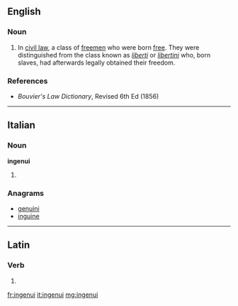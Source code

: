 ==English==

===Noun===
{{head|en|noun}}

# {{context|legal|lang=en}} In [[civil law]], a class of [[freemen]] who were born [[free]]. They were distinguished from the class known as ''[[liberti]]'' or ''[[libertini]]'' who, born slaves, had afterwards legally obtained their freedom.

===References===
* ''Bouvier's Law Dictionary'', Revised 6th Ed (1856)

----

==Italian==

===Noun===
'''ingenui''' {{m}}

# {{plural of|ingenuo|lang=it}}

===Anagrams===
* [[genuini#Italian|genuini]]
* [[inguine#Italian|inguine]]

----

==Latin==

===Verb===
{{la-verb-form|ingenuī}}

# {{conjugation of|ingignō||1|s|perf|act|ind|lang=la}}

[[fr:ingenui]]
[[it:ingenui]]
[[mg:ingenui]]